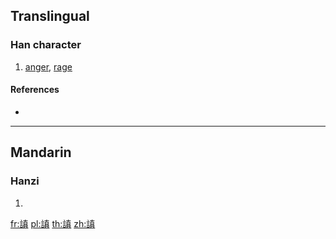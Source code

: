 {{character info/new}}
==Translingual==

===Han character===
{{Han char|rn=149|rad=言|as=10|sn=17|four=04681|canj=YRJBC|ids=⿰言真}}

# [[anger]], [[rage]]

====References====
* {{Han ref|kx=1175.080|dkj=35809|dj=1639.250|hdz=64007.110|uh=8B13|ud=35603|bh=EEAF|bd=61103}}

----

==Mandarin==

===Hanzi===
{{cmn-hanzi|pin=[[chēn]] ([[chen1]])|wg=ch'en<sup>1</sup>}}

# {{defn|lang=cmn|sort=言10}}

[[fr:謓]]
[[pl:謓]]
[[th:謓]]
[[zh:謓]]